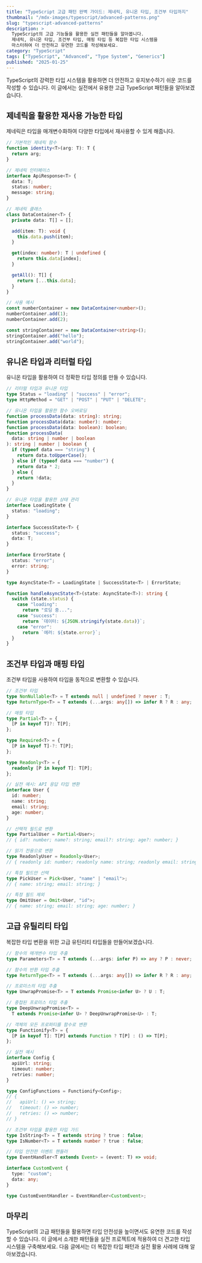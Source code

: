 ```yaml
---
title: "TypeScript 고급 패턴 완벽 가이드: 제네릭, 유니온 타입, 조건부 타입까지"
thumbnail: "/mdx-images/typescript/advanced-patterns.png"
slug: "typescript-advanced-patterns"
description: >
  TypeScript의 고급 기능들을 활용한 실전 패턴들을 알아봅니다. 
  제네릭, 유니온 타입, 조건부 타입, 매핑 타입 등 복잡한 타입 시스템을 
  마스터하여 더 안전하고 유연한 코드를 작성해보세요.
category: "TypeScript"
tags: ["TypeScript", "Advanced", "Type System", "Generics"]
published: "2025-01-25"
---
```


TypeScript의 강력한 타입 시스템을 활용하면 더 안전하고 유지보수하기 쉬운 코드를 작성할 수 있습니다. 이 글에서는 실전에서 유용한 고급 TypeScript 패턴들을 알아보겠습니다.

## 제네릭을 활용한 재사용 가능한 타입

제네릭은 타입을 매개변수화하여 다양한 타입에서 재사용할 수 있게 해줍니다.

```typescript
// 기본적인 제네릭 함수
function identity<T>(arg: T): T {
  return arg;
}

// 제네릭 인터페이스
interface ApiResponse<T> {
  data: T;
  status: number;
  message: string;
}

// 제네릭 클래스
class DataContainer<T> {
  private data: T[] = [];

  add(item: T): void {
    this.data.push(item);
  }

  get(index: number): T | undefined {
    return this.data[index];
  }

  getAll(): T[] {
    return [...this.data];
  }
}

// 사용 예시
const numberContainer = new DataContainer<number>();
numberContainer.add(1);
numberContainer.add(2);

const stringContainer = new DataContainer<string>();
stringContainer.add("hello");
stringContainer.add("world");
```

## 유니온 타입과 리터럴 타입

유니온 타입을 활용하여 더 정확한 타입 정의를 만들 수 있습니다.

```typescript
// 리터럴 타입과 유니온 타입
type Status = "loading" | "success" | "error";
type HttpMethod = "GET" | "POST" | "PUT" | "DELETE";

// 유니온 타입을 활용한 함수 오버로딩
function processData(data: string): string;
function processData(data: number): number;
function processData(data: boolean): boolean;
function processData(
  data: string | number | boolean
): string | number | boolean {
  if (typeof data === "string") {
    return data.toUpperCase();
  } else if (typeof data === "number") {
    return data * 2;
  } else {
    return !data;
  }
}

// 유니온 타입을 활용한 상태 관리
interface LoadingState {
  status: "loading";
}

interface SuccessState<T> {
  status: "success";
  data: T;
}

interface ErrorState {
  status: "error";
  error: string;
}

type AsyncState<T> = LoadingState | SuccessState<T> | ErrorState;

function handleAsyncState<T>(state: AsyncState<T>): string {
  switch (state.status) {
    case "loading":
      return "로딩 중...";
    case "success":
      return `데이터: ${JSON.stringify(state.data)}`;
    case "error":
      return `에러: ${state.error}`;
  }
}
```

## 조건부 타입과 매핑 타입

조건부 타입을 사용하여 타입을 동적으로 변환할 수 있습니다.

```typescript
// 조건부 타입
type NonNullable<T> = T extends null | undefined ? never : T;
type ReturnType<T> = T extends (...args: any[]) => infer R ? R : any;

// 매핑 타입
type Partial<T> = {
  [P in keyof T]?: T[P];
};

type Required<T> = {
  [P in keyof T]-?: T[P];
};

type Readonly<T> = {
  readonly [P in keyof T]: T[P];
};

// 실전 예시: API 응답 타입 변환
interface User {
  id: number;
  name: string;
  email: string;
  age: number;
}

// 선택적 필드로 변환
type PartialUser = Partial<User>;
// { id?: number; name?: string; email?: string; age?: number; }

// 읽기 전용으로 변환
type ReadonlyUser = Readonly<User>;
// { readonly id: number; readonly name: string; readonly email: string; readonly age: number; }

// 특정 필드만 선택
type PickUser = Pick<User, "name" | "email">;
// { name: string; email: string; }

// 특정 필드 제외
type OmitUser = Omit<User, "id">;
// { name: string; email: string; age: number; }
```

## 고급 유틸리티 타입

복잡한 타입 변환을 위한 고급 유틴리티 타입들을 만들어보겠습니다.

```typescript
// 함수의 매개변수 타입 추출
type Parameters<T> = T extends (...args: infer P) => any ? P : never;

// 함수의 반환 타입 추출
type ReturnType<T> = T extends (...args: any[]) => infer R ? R : any;

// 프로미스의 타입 추출
type UnwrapPromise<T> = T extends Promise<infer U> ? U : T;

// 중첩된 프로미스 타입 추출
type DeepUnwrapPromise<T> =
  T extends Promise<infer U> ? DeepUnwrapPromise<U> : T;

// 객체의 모든 프로퍼티를 함수로 변환
type Functionify<T> = {
  [P in keyof T]: T[P] extends Function ? T[P] : () => T[P];
};

// 실전 예시
interface Config {
  apiUrl: string;
  timeout: number;
  retries: number;
}

type ConfigFunctions = Functionify<Config>;
// {
//   apiUrl: () => string;
//   timeout: () => number;
//   retries: () => number;
// }

// 조건부 타입을 활용한 타입 가드
type IsString<T> = T extends string ? true : false;
type IsNumber<T> = T extends number ? true : false;

// 타입 안전한 이벤트 핸들러
type EventHandler<T extends Event> = (event: T) => void;

interface CustomEvent {
  type: "custom";
  data: any;
}

type CustomEventHandler = EventHandler<CustomEvent>;
```

## 마무리

TypeScript의 고급 패턴들을 활용하면 타입 안전성을 높이면서도 유연한 코드를 작성할 수 있습니다. 이 글에서 소개한 패턴들을 실전 프로젝트에 적용하여 더 견고한 타입 시스템을 구축해보세요. 다음 글에서는 더 복잡한 타입 패턴과 실전 활용 사례에 대해 알아보겠습니다.
